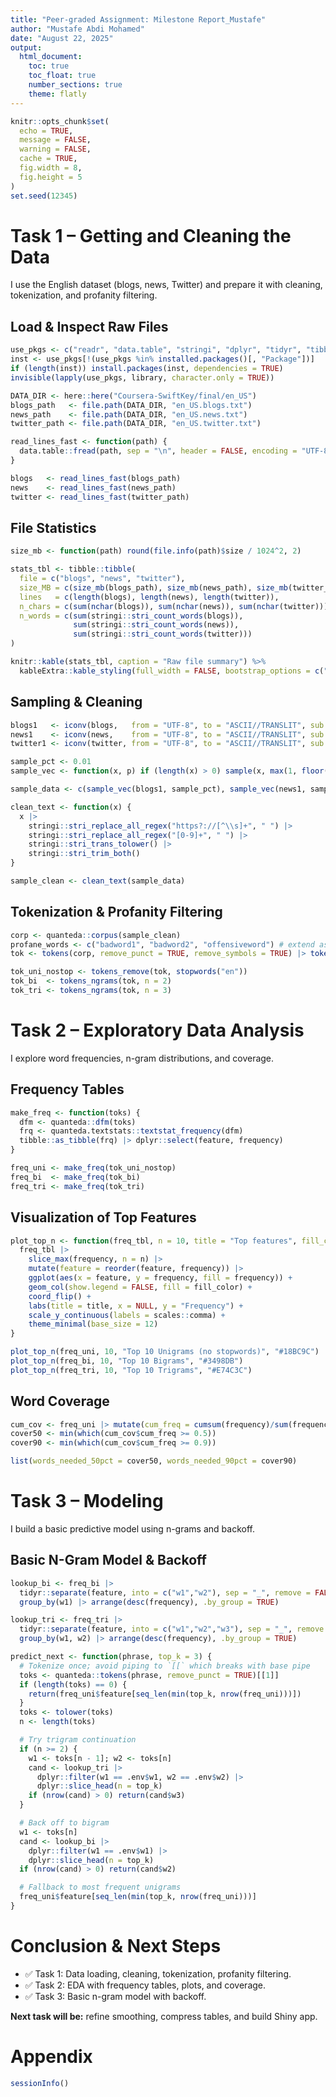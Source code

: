 ---
title: "Peer-graded Assignment: Milestone Report_Mustafe"
author: "Mustafe Abdi Mohamed"
date: "August 22, 2025"
output:
  html_document:
    toc: true
    toc_float: true
    number_sections: true
    theme: flatly
---

```{r setup, include=FALSE}
knitr::opts_chunk$set(
  echo = TRUE,
  message = FALSE,
  warning = FALSE,
  cache = TRUE,
  fig.width = 8,
  fig.height = 5
)
set.seed(12345)
```

# Task 1 – Getting and Cleaning the Data
I use the English dataset (blogs, news, Twitter) and prepare it with cleaning, tokenization, and profanity filtering.

## Load & Inspect Raw Files
```{r packages}
use_pkgs <- c("readr", "data.table", "stringi", "dplyr", "tidyr", "tibble", "quanteda", "quanteda.textstats", "ggplot2", "scales", "kableExtra", "here")
inst <- use_pkgs[!(use_pkgs %in% installed.packages()[, "Package"])]
if (length(inst)) install.packages(inst, dependencies = TRUE)
invisible(lapply(use_pkgs, library, character.only = TRUE))
```

```{r paths}
DATA_DIR <- here::here("Coursera-SwiftKey/final/en_US")
blogs_path   <- file.path(DATA_DIR, "en_US.blogs.txt")
news_path    <- file.path(DATA_DIR, "en_US.news.txt")
twitter_path <- file.path(DATA_DIR, "en_US.twitter.txt")
```

```{r load}
read_lines_fast <- function(path) {
  data.table::fread(path, sep = "\n", header = FALSE, encoding = "UTF-8", quote = "", data.table = FALSE, showProgress = FALSE)[[1]]
}

blogs   <- read_lines_fast(blogs_path)
news    <- read_lines_fast(news_path)
twitter <- read_lines_fast(twitter_path)
```

## File Statistics
```{r stats}
size_mb <- function(path) round(file.info(path)$size / 1024^2, 2)

stats_tbl <- tibble::tibble(
  file = c("blogs", "news", "twitter"),
  size_MB = c(size_mb(blogs_path), size_mb(news_path), size_mb(twitter_path)),
  lines   = c(length(blogs), length(news), length(twitter)),
  n_chars = c(sum(nchar(blogs)), sum(nchar(news)), sum(nchar(twitter))),
  n_words = c(sum(stringi::stri_count_words(blogs)),
              sum(stringi::stri_count_words(news)),
              sum(stringi::stri_count_words(twitter)))
)

knitr::kable(stats_tbl, caption = "Raw file summary") %>%
  kableExtra::kable_styling(full_width = FALSE, bootstrap_options = c("striped", "hover"))
```

## Sampling & Cleaning
```{r sampling}
blogs1   <- iconv(blogs,   from = "UTF-8", to = "ASCII//TRANSLIT", sub = "")
news1    <- iconv(news,    from = "UTF-8", to = "ASCII//TRANSLIT", sub = "")
twitter1 <- iconv(twitter, from = "UTF-8", to = "ASCII//TRANSLIT", sub = "")

sample_pct <- 0.01
sample_vec <- function(x, p) if (length(x) > 0) sample(x, max(1, floor(length(x) * p))) else character()

sample_data <- c(sample_vec(blogs1, sample_pct), sample_vec(news1, sample_pct), sample_vec(twitter1, sample_pct))

clean_text <- function(x) {
  x |>
    stringi::stri_replace_all_regex("https?://[^\\s]+", " ") |>
    stringi::stri_replace_all_regex("[0-9]+", " ") |>
    stringi::stri_trans_tolower() |>
    stringi::stri_trim_both()
}

sample_clean <- clean_text(sample_data)
```

## Tokenization & Profanity Filtering
```{r tokens}
corp <- quanteda::corpus(sample_clean)
profane_words <- c("badword1", "badword2", "offensiveword") # extend as needed
tok <- tokens(corp, remove_punct = TRUE, remove_symbols = TRUE) |> tokens_remove(profane_words)

tok_uni_nostop <- tokens_remove(tok, stopwords("en"))
tok_bi  <- tokens_ngrams(tok, n = 2)
tok_tri <- tokens_ngrams(tok, n = 3)
```

# Task 2 – Exploratory Data Analysis
I explore word frequencies, n-gram distributions, and coverage.

## Frequency Tables
```{r dfm-freq}
make_freq <- function(toks) {
  dfm <- quanteda::dfm(toks)
  frq <- quanteda.textstats::textstat_frequency(dfm)
  tibble::as_tibble(frq) |> dplyr::select(feature, frequency)
}

freq_uni <- make_freq(tok_uni_nostop)
freq_bi  <- make_freq(tok_bi)
freq_tri <- make_freq(tok_tri)
```

## Visualization of Top Features
```{r plots}
plot_top_n <- function(freq_tbl, n = 10, title = "Top features", fill_color = "#2C3E50") {
  freq_tbl |>
    slice_max(frequency, n = n) |>
    mutate(feature = reorder(feature, frequency)) |>
    ggplot(aes(x = feature, y = frequency, fill = frequency)) +
    geom_col(show.legend = FALSE, fill = fill_color) +
    coord_flip() +
    labs(title = title, x = NULL, y = "Frequency") +
    scale_y_continuous(labels = scales::comma) +
    theme_minimal(base_size = 12)
}

plot_top_n(freq_uni, 10, "Top 10 Unigrams (no stopwords)", "#18BC9C")
plot_top_n(freq_bi, 10, "Top 10 Bigrams", "#3498DB")
plot_top_n(freq_tri, 10, "Top 10 Trigrams", "#E74C3C")
```

## Word Coverage
```{r coverage}
cum_cov <- freq_uni |> mutate(cum_freq = cumsum(frequency)/sum(frequency))
cover50 <- min(which(cum_cov$cum_freq >= 0.5))
cover90 <- min(which(cum_cov$cum_freq >= 0.9))

list(words_needed_50pct = cover50, words_needed_90pct = cover90)
```

# Task 3 – Modeling
I build a basic predictive model using n-grams and backoff.

## Basic N-Gram Model & Backoff
```{r simple-model}
lookup_bi <- freq_bi |>
  tidyr::separate(feature, into = c("w1","w2"), sep = "_", remove = FALSE) |>
  group_by(w1) |> arrange(desc(frequency), .by_group = TRUE)

lookup_tri <- freq_tri |>
  tidyr::separate(feature, into = c("w1","w2","w3"), sep = "_", remove = FALSE) |>
  group_by(w1, w2) |> arrange(desc(frequency), .by_group = TRUE)

predict_next <- function(phrase, top_k = 3) {
  # Tokenize once; avoid piping to `[[` which breaks with base pipe
  toks <- quanteda::tokens(phrase, remove_punct = TRUE)[[1]]
  if (length(toks) == 0) {
    return(freq_uni$feature[seq_len(min(top_k, nrow(freq_uni)))])
  }
  toks <- tolower(toks)
  n <- length(toks)

  # Try trigram continuation
  if (n >= 2) {
    w1 <- toks[n - 1]; w2 <- toks[n]
    cand <- lookup_tri |>
      dplyr::filter(w1 == .env$w1, w2 == .env$w2) |>
      dplyr::slice_head(n = top_k)
    if (nrow(cand) > 0) return(cand$w3)
  }

  # Back off to bigram
  w1 <- toks[n]
  cand <- lookup_bi |>
    dplyr::filter(w1 == .env$w1) |>
    dplyr::slice_head(n = top_k)
  if (nrow(cand) > 0) return(cand$w2)

  # Fallback to most frequent unigrams
  freq_uni$feature[seq_len(min(top_k, nrow(freq_uni)))]
}

```

# Conclusion & Next Steps
- ✅ Task 1: Data loading, cleaning, tokenization, profanity filtering.
- ✅ Task 2: EDA with frequency tables, plots, and coverage.
- ✅ Task 3: Basic n-gram model with backoff.

**Next task will be:** refine smoothing, compress tables, and build Shiny app.

# Appendix
```{r session}
sessionInfo()
```
